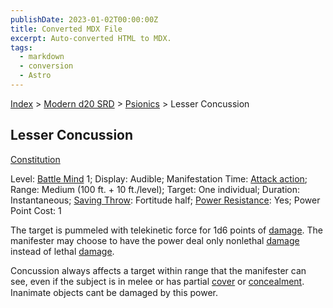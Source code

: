 ```yaml
---
publishDate: 2023-01-02T00:00:00Z
title: Converted MDX File
excerpt: Auto-converted HTML to MDX.
tags:
  - markdown
  - conversion
  - Astro
---
```


[Index](-index) > [Modern d20 SRD](modern-d20-srd-index) > [Psionics](modern-d20-srd-psionics-index) > Lesser Concussion

## Lesser Concussion

[Constitution](modern-d20-srd-basics-ability-scores)

Level: [Battle Mind](modern-d20-srd-classes-advanced-battle-mind) 1; Display: Audible; Manifestation Time: [Attack
action](modern-d20-srd-combat-attack-actions); Range: Medium (100 ft. + 10 ft./level); Target: One individual; Duration: Instantaneous; [Saving
Throw](modern-d20-srd-basics-saving-throws): Fortitude half; [Power
Resistance](modern-d20-srd-special-abilities-power-resistance): Yes; Power Point Cost: 1

The target is pummeled with telekinetic force for 1d6 points of [damage](modern-d20-srd-combat-damage). The manifester may choose to have the power deal only nonlethal [damage](modern-d20-srd-combat-damage) instead of lethal [damage](modern-d20-srd-combat-damage).

Concussion always affects a target within range that the manifester can see, even if the subject is in melee or has partial [cover](modern-d20-srd-combat-cover) or [concealment](modern-d20-srd-combat-concealment). Inanimate objects cant be damaged by this power.
